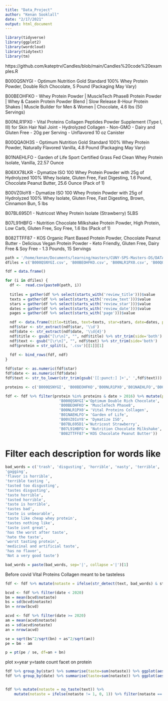 ```yaml
---
title: "Data_Project"
author: "Kenan Sooklall"
date: "2/17/2021"
output: html_document
---
```


```r
library(tidyverse)
library(ggplot2)
library(wordcloud)
library(tidytext)
library(tm)
```
https://github.com/kateptrv/Candles/blob/main/Candles%20code%20examples.R


B000QSNYGI - Optimum Nutrition Gold Standard 100% Whey Protein Powder, Double Rich Chocolate, 5 Pound (Packaging May Vary)

B00BEOHFKO - Whey Protein Powder | MuscleTech Phase8 Protein Powder | Whey & Casein Protein Powder Blend | Slow Release 8-Hour Protein Shakes | Muscle Builder for Men & Women | Chocolate, 4.6 lbs (50 Servings)

B00NLR1PX0 - Vital Proteins Collagen Peptides Powder Supplement (Type I, III) for Skin Hair Nail Joint - Hydrolyzed Collagen - Non-GMO - Dairy and Gluten Free - 20g per Serving - Unflavored 10 oz Canister

B00QQA0H3S - Optimum Nutrition Gold Standard 100% Whey Protein Powder, Naturally Flavored Vanilla, 4.8 Pound (Packaging May Vary)

B01NAEHLFO - Garden of Life Sport Certified Grass Fed Clean Whey Protein Isolate, Vanilla, 22.57 Ounce

B06XX78LKR - Dymatize ISO 100 Whey Protein Powder with 25g of Hydrolyzed 100% Whey Isolate, Gluten Free, Fast Digesting, 1.6 Pound, Chocolate Peanut Butter, 25.6 Ounce (Pack of 1)

B00VZ0IoY8 - Dymatize ISO 100 Whey Protein Powder with 25g of Hydrolyzed 100% Whey Isolate, Gluten Free, Fast Digesting, Brown, Cinnamon Bun, 5 lbs

B07BL695D1 - Nutricost Whey Protein Isolate (Strawberry) 5LBS

B07L91HBFG - Nutrition Chocolate Milkshake Protein Powder, High Protein, Low Carb, Gluten Free, Soy Free, 1.6 lbs (Pack of 1)

B082TTFF87 - KOS Organic Plant Based Protein Powder, Chocolate Peanut Butter - Delicious Vegan Protein Powder - Keto Friendly, Gluten Free, Dairy Free & Soy Free - 1.3 Pounds, 15 Servings


```r
path = '/home/kenan/Documents/learning/masters/CUNY-SPS-Masters-DS/DATA_606/project/'
dfiles = c('B000QSNYGI.csv', 'B00BEOHFKO.csv', 'B00NLR1PX0.csv', 'B00QQA0H3S.csv', 'B01NAEHLFO.csv', 'B06XX78LKR.csv', 'B07BL695D1.csv', 'B07L91HBFG.csv', 'B082TTFF87.csv', 'B00VZ0IoY8.csv')
```

```r
fdf = data.frame()

for (i in dfiles) {
  df <-  read.csv(paste0(path, i))  
  
  titles = gather(df %>% select(starts_with('review_title')))$value
  texts = gather(df %>% select(starts_with('review_text')))$value
  stars = gather(df %>% select(starts_with('review_star')))$value
  dates = gather(df %>% select(starts_with('review_date')))$value
  pages = gather(df %>% select(starts_with('page')))$value

  ndf <- data.frame(title=titles, text=texts, star=stars, date=dates, page=pages)
  ndf$star <- str_extract(ndf$star, '\\d')
  ndf$date <- str_extract(ndf$date, '\\d{4}')
  ndf$title <- gsub("[\r\n]", "", ndf$title) %>% str_trim(side='both')
  ndf$text <- gsub("[\r\n]", "", ndf$text) %>% str_trim(side='both')
  ndf$protein = str_split(i, '.csv')[[1]][1]
  
  fdf <- bind_rows(fdf, ndf)
}

fdf$star <- as.numeric(fdf$star)
fdf$date <- as.numeric(fdf$date)
fdf$text <- str_to_lower(str_trim(gsub('[[:punct:] ]+',' ',fdf$text)))

proteins <- c('B000QSNYGI', 'B00BEOHFKO','B00NLR1PX0','B01NAEHLFO','B00VZ0IoY8','B07BL695D1','B07L91HBFG','B082TTFF87')

fdf <- fdf %>% filter(protein %in% proteins & date > 2016) %>% mutate(protein=recode(protein, 
                        'B000QSNYGI'='Optimum Double Rich Chocolate',
                        'B00BEOHFKO'= 'MuscleTech Phase8',
                        'B00NLR1PX0'= 'Vital Proteins Collagen',
                        'B01NAEHLFO'= 'Garden of Life',
                        'B00VZ0IoY8'= 'Dymatize ISO',
                        'B07BL695D1'='Nutricost Strawberry',
                        'B07L91HBFG'= 'Nutrition Chocolate Milkshake',
                        'B082TTFF87'='KOS Chocolate Peanut Butter'))
```

# Filter each description for words like
```r
bad_words = c('trash', 'disgusting', 'horrible', 'nasty', 'terrible', 'abomination', 'horrid', 'bad', 'tasteless', 'awful', 'flavor is awful',
'gagging',
'flavor is horrible',
'terrible tasting ',
'tasted too disgusting',
'tastes disgusting',
'taste horrible',
'tasted horrible',
'taste is horrible',
'tastes bad',
'taste is unbearable',
'taste like cheap whey protein',
'tastes nothing like',
'taste isnt great',
'has the worst after taste',
'hate the taste',
'worst tasting protein',
'medicinal and artificial taste',
'has no flavor',
'Not a very good taste')

bad_words = paste(bad_words, sep='|', collapse ='|')[1]
```

Before covid
Vital Proteins Collagen meant to be tasteless
```r
fdf <- fdf %>% mutate(notaste = ifelse(str_detect(text, bad_words) & star < 4, 1, 0))

bcvd <- fdf %>% filter(date < 2020)
bm = mean(bcvd$notaste)
bs = sd(bcvd$notaste)
bn = nrow(bcvd)

acvd <- fdf %>% filter(date >= 2020)
am = mean(acvd$notaste)
as = sd(acvd$notaste)
an = nrow(acvd)

se = sqrt(bs^2/sqrt(bn) + as^2/sqrt(an))
pe = bm - am

p = pt(pe / se, df=an + bn)
```

plot x=year y=taste count facet on protein
```r
fdf %>% group_by(star) %>% summarise(taste=sum(notaste)) %>% ggplot(aes(x=star, y=taste)) + geom_col()
fdf %>% group_by(date) %>% summarise(taste=sum(notaste)) %>% ggplot(aes(x=date, y=taste)) + geom_col()


fdf %>% mutate(notaste = no_taste(text)) %>%
    mutate(notaste = ifelse(notaste != 1, 0, 1)) %>% filter(notaste == 1) %>% ggplot(aes(x=shake)) + geom_bar() + coord_flip()
```